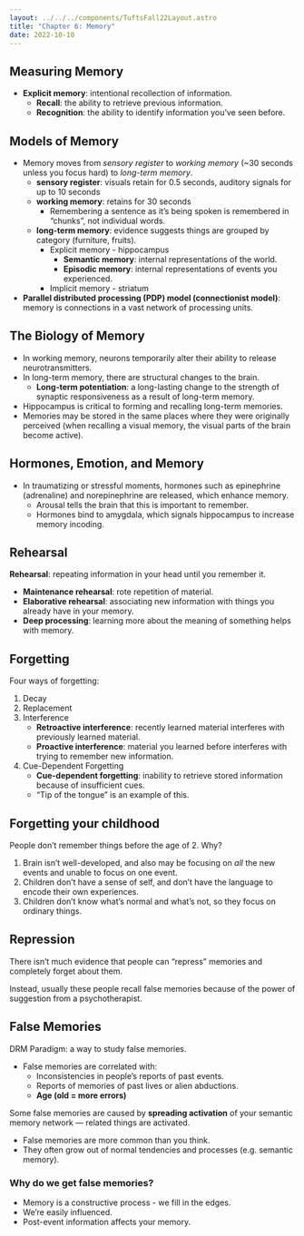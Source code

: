 ```yaml
---
layout: ../../../components/TuftsFall22Layout.astro
title: "Chapter 6: Memory"
date: 2022-10-10
---
```


## Measuring Memory

- **Explicit memory**: intentional recollection of information. 
	- **Recall**: the ability to retrieve previous information. 
	- **Recognition**: the ability to identify information you’ve seen before. 

## Models of Memory

- Memory moves from *sensory register* to *working memory* (~30 seconds unless you focus hard) to *long-term memory*.
	- **sensory register**: visuals retain for 0.5 seconds, auditory signals for up to 10 seconds
	- **working memory**: retains for 30 seconds
		- Remembering a sentence as it’s being spoken is remembered in “chunks”, not individual words. 
	- **long-term memory**: evidence suggests things are grouped by category (furniture, fruits). 
		- Explicit memory - hippocampus
			- **Semantic memory**: internal representations of the world. 
			- **Episodic memory**: internal representations of events you experienced. 
		- Implicit memory - striatum
- **Parallel distributed processing (PDP) model (connectionist model)**: memory is connections in a vast network of processing units. 


## The Biology of Memory

- In working memory, neurons temporarily alter their ability to release neurotransmitters. 
- In long-term memory, there are structural changes to the brain. 
	- **Long-term potentiation**: a long-lasting change to the strength of synaptic responsiveness as a result of long-term memory. 
- Hippocampus is critical to forming and recalling long-term memories. 
- Memories may be stored in the same places where they were originally perceived (when recalling a visual memory, the visual parts of the brain become active). 


## Hormones, Emotion, and Memory

- In traumatizing or stressful moments, hormones such as epinephrine (adrenaline) and norepinephrine are released, which enhance memory. 
	- Arousal tells the brain that this is important to remember. 
	- Hormones bind to amygdala, which signals hippocampus to increase memory incoding. 


## Rehearsal

**Rehearsal**: repeating information in your head until you remember it. 

- **Maintenance rehearsal**: rote repetition of material. 
- **Elaborative rehearsal**: associating new information with things you already have in your memory. 
- **Deep processing**: learning more about the meaning of something helps with memory. 


## Forgetting

Four ways of forgetting:

1. Decay
2. Replacement
3. Interference
	- **Retroactive interference**: recently learned material interferes with previously learned material. 
	- **Proactive interference**: material you learned before interferes with trying to remember new information. 
4. Cue-Dependent Forgetting
	- **Cue-dependent forgetting**: inability to retrieve stored information because of insufficient cues. 
	- “Tip of the tongue” is an example of this. 

## Forgetting your childhood

People don’t remember things before the age of 2. Why? 

1. Brain isn’t well-developed, and also may be focusing on *all* the new events and unable to focus on one event. 
2. Children don’t have a sense of self, and don’t have the language to encode their own experiences. 
3. Children don’t know what’s normal and what’s not, so they focus on ordinary things. 

## Repression

There isn’t much evidence that people can “repress” memories and completely forget about them. 

Instead, usually these people recall false memories because of the power of suggestion from a psychotherapist. 

## False Memories

DRM Paradigm: a way to study false memories. 

- False memories are correlated with:
	- Inconsistencies in people’s reports of past events. 
	- Reports of memories of past lives or alien abductions. 
	- **Age (old = more errors)**

Some false memories are caused by **spreading activation** of your semantic memory network — related things are activated. 

- False memories are more common than you think. 
- They often grow out of normal tendencies and processes (e.g. semantic memory). 

### Why do we get false memories?
- Memory is a constructive process - we fill in the edges. 
- We’re easily influenced. 
- Post-event information affects your memory. 